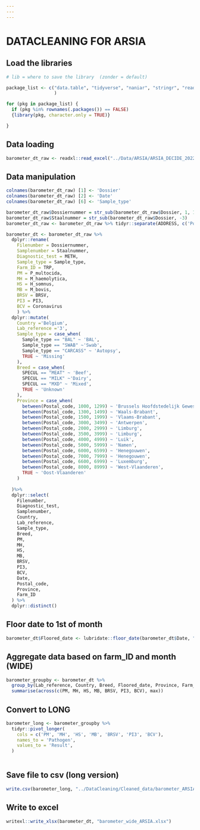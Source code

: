 ```yaml
---
---
---
```


# DATACLEANING FOR ARSIA

## Load the libraries

```r

# lib = where to save the library  (zonder = default)

package_list <- c("data.table", "tidyverse", "naniar", "stringr", "readr",  "dplyr", "magrittr", "readxl", "writexl", "sjmisc", "tidyr"
                  )

for (pkg in package_list) {
  if (pkg %in% rownames(.packages()) == FALSE)
  {library(pkg, character.only = TRUE)}

}

```

## Data loading

```r

barometer_dt_raw <- readxl::read_excel("../Data/ARSIA/ARSIA_DECIDE_20221201.xlsx")

```

## Data manipulation

```r
colnames(barometer_dt_raw) [1] <- 'Dossier'
colnames(barometer_dt_raw) [2] <- 'Date'
colnames(barometer_dt_raw) [6] <- 'Sample_type'

barometer_dt_raw$Dossiernummer = str_sub(barometer_dt_raw$Dossier, 1, 12)
barometer_dt_raw$Staalnummer = str_sub(barometer_dt_raw$Dossier, -3)
barometer_dt_raw <- barometer_dt_raw %>% tidyr::separate(ADDRESS, c('Postal_code', 'City'), sep=' ', extra = 'merge')

```

```r
barometer_dt <- barometer_dt_raw %>% 
  dplyr::rename(
    Filenumber = Dossiernummer,
    Samplenumber = Staalnummer,
    Diagnostic_test = METH,
    Sample_type = Sample_type,
    Farm_ID = TRP,
    PM = P_multocida,
    MH = M_haemolytica,
    HS = H_somnus,
    MB = M_bovis,
    BRSV = BRSV,
    PI3 = PI3,
    BCV = Coronavirus
    ) %>%
  dplyr::mutate(
    Country ='Belgium',
    Lab_reference ='3', 
    Sample_type = case_when(
      Sample_type == "BAL" ~ 'BAL', 
      Sample_type == "SWAB" ~'Swab',
      Sample_type == "CARCASS" ~ 'Autopsy',
      TRUE ~ 'Missing'
    ),
    Breed = case_when(
      SPECUL == "MEAT" ~ 'Beef', 
      SPECUL == "MILK" ~'Dairy',
      SPECUL == "MXD" ~ 'Mixed',
      TRUE ~ 'Unknown'
    ),
    Province = case_when(
      between(Postal_code, 1000, 1299) ~ 'Brussels Hoofdstedelijk Gewest',
      between(Postal_code, 1300, 1499) ~ 'Waals-Brabant',
      between(Postal_code, 1500, 1999) ~ 'Vlaams-Brabant',
      between(Postal_code, 3000, 3499) ~ 'Antwerpen',
      between(Postal_code, 2000, 2999) ~ 'Limburg',
      between(Postal_code, 3500, 3999) ~ 'Limburg',
      between(Postal_code, 4000, 4999) ~ 'Luik',
      between(Postal_code, 5000, 5999) ~ 'Namen',
      between(Postal_code, 6000, 6599) ~ 'Henegouwen',
      between(Postal_code, 7000, 7999) ~ 'Henegouwen',
      between(Postal_code, 6600, 6999) ~ 'Luxemburg',
      between(Postal_code, 8000, 8999) ~ 'West-Vlaanderen',
      TRUE ~ 'Oost-Vlaanderen'
    )
  
  )%>%
  dplyr::select(
    Filenumber,
    Diagnostic_test,
    Samplenumber,
    Country,
    Lab_reference,
    Sample_type,
    Breed,
    PM,
    MH,
    HS,
    MB,
    BRSV,
    PI3,
    BCV,
    Date,
    Postal_code,
    Province,
    Farm_ID
  ) %>%
  dplyr::distinct()
```

## Floor date to 1st of month

```r

barometer_dt$Floored_date <- lubridate::floor_date(barometer_dt$Date, "month")
```

## Aggregate data based on farm_ID and month (WIDE)

```r
barometer_groupby <- barometer_dt %>%
  group_by(Lab_reference, Country, Breed, Floored_date, Province, Farm_ID, Diagnostic_test, Sample_type) %>%
  summarise(across(c(PM, MH, HS, MB, BRSV, PI3, BCV), max))
```

## Convert to LONG

```r

barometer_long <- barometer_groupby %>%
  tidyr::pivot_longer(
    cols = c('PM', 'MH', 'HS', 'MB', 'BRSV', 'PI3', 'BCV'),
    names_to = 'Pathogen',
    values_to = 'Result',
  )
      
```

## Save file to csv (long version)

```r
write.csv(barometer_long, "../DataCleaning/Cleaned_data/barometer_ARSIA.csv", row.names=TRUE)
```

## Write to excel

```r

writexl::write_xlsx(barometer_dt, "barometer_wide_ARSIA.xlsx")
```
